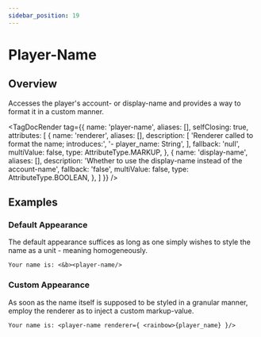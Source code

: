 ```yaml
---
sidebar_position: 19
---
```



# Player-Name

## Overview

Accesses the player's account- or display-name and provides a way to format it in a custom manner.

<TagDocRender tag={{
  name: 'player-name',
  aliases: [],
  selfClosing: true,
  attributes: [
    {
      name: 'renderer',
      aliases: [],
      description: [
        'Renderer called to format the name; introduces:',
        '- player_name: String',
      ],
      fallback: 'null',
      multiValue: false,
      type: AttributeType.MARKUP,
    },
    {
      name: 'display-name',
      aliases: [],
      description: 'Whether to use the display-name instead of the account-name',
      fallback: 'false',
      multiValue: false,
      type: AttributeType.BOOLEAN,
    },
  ]
}} />

## Examples

### Default Appearance

The default appearance suffices as long as one simply wishes to style the name as a unit - meaning homogeneously.

```!component-markup
Your name is: <&b><player-name/>
```

### Custom Appearance

As soon as the name itself is supposed to be styled in a granular manner, employ the renderer as to inject a custom markup-value.

```!component-markup
Your name is: <player-name renderer={ <rainbow>{player_name} }/>
```